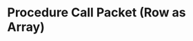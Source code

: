 
# Procedure Call Packet (Row as Array)

<Tabs>
  <TabItem value='index.ts' default>
    <ExternalCodeEmbed
      url='/examples/typescript/procedure-call-packet-row-as-array.ts'
      language='ts'
    />
  </TabItem>
</Tabs>
